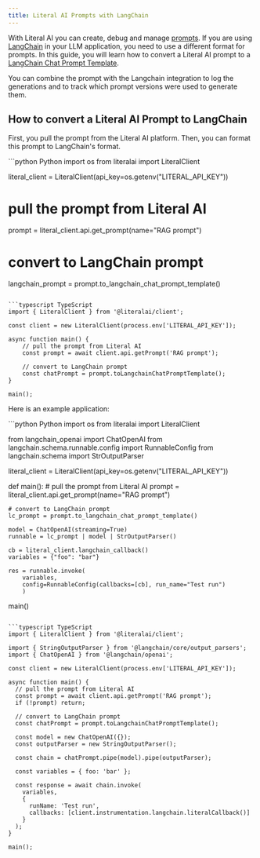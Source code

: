 ```yaml
--- 
title: Literal AI Prompts with LangChain
--- 
```


With Literal AI you can create, debug and manage [prompts](/concept/prompt). If you are using [LangChain](/integrations/langchain) in your LLM application, you need to use a different format for prompts. In this guide, you will learn how to convert a Literal AI prompt to a [LangChain Chat Prompt Template](https://python.langchain.com/docs/modules/model_io/prompts/quick_start/#chatprompttemplate).

You can combine the prompt with the Langchain integration to log the generations and to track which prompt versions were used to generate them.

## How to convert a Literal AI Prompt to LangChain

First, you pull the prompt from the Literal AI platform. Then, you can format this prompt to LangChain's format. 

<CodeGroup>
```python Python
import os
from literalai import LiteralClient

literal_client = LiteralClient(api_key=os.getenv("LITERAL_API_KEY"))

# pull the prompt from Literal AI
prompt = literal_client.api.get_prompt(name="RAG prompt")

# convert to LangChain prompt
langchain_prompt = prompt.to_langchain_chat_prompt_template()
```

```typescript TypeScript
import { LiteralClient } from '@literalai/client';

const client = new LiteralClient(process.env['LITERAL_API_KEY']);

async function main() {
    // pull the prompt from Literal AI
    const prompt = await client.api.getPrompt('RAG prompt');

    // convert to LangChain prompt
    const chatPrompt = prompt.toLangchainChatPromptTemplate();
}

main();
```
</CodeGroup>


Here is an example application: 

<CodeGroup>
```python Python
import os
from literalai import LiteralClient

from langchain_openai import ChatOpenAI
from langchain.schema.runnable.config import RunnableConfig
from langchain.schema import StrOutputParser

literal_client = LiteralClient(api_key=os.getenv("LITERAL_API_KEY"))

def main():
    # pull the prompt from Literal AI
    prompt = literal_client.api.get_prompt(name="RAG prompt")

    # convert to LangChain prompt
    lc_prompt = prompt.to_langchain_chat_prompt_template()

    model = ChatOpenAI(streaming=True)
    runnable = lc_prompt | model | StrOutputParser()
    
    cb = literal_client.langchain_callback()
    variables = {"foo": "bar"}

    res = runnable.invoke(
        variables, 
        config=RunnableConfig(callbacks=[cb], run_name="Test run")
        )

main()
```

```typescript TypeScript
import { LiteralClient } from '@literalai/client';

import { StringOutputParser } from '@langchain/core/output_parsers';
import { ChatOpenAI } from '@langchain/openai';

const client = new LiteralClient(process.env['LITERAL_API_KEY']);

async function main() {
  // pull the prompt from Literal AI
  const prompt = await client.api.getPrompt('RAG prompt');
  if (!prompt) return;

  // convert to LangChain prompt
  const chatPrompt = prompt.toLangchainChatPromptTemplate();

  const model = new ChatOpenAI({});
  const outputParser = new StringOutputParser();

  const chain = chatPrompt.pipe(model).pipe(outputParser);

  const variables = { foo: 'bar' };

  const response = await chain.invoke(
    variables,
    {
      runName: 'Test run',
      callbacks: [client.instrumentation.langchain.literalCallback()]
    }
  );
}

main();
```

</CodeGroup>